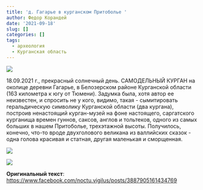 ```yaml
---
title: 'д. Гагарье в курганском Притоболье '
author: Федор Корандей
date: '2021-09-18'
slug: []
categories: []
tags:
  - археология
  - Курганская область
---
```


![](https://scontent-hel3-1.xx.fbcdn.net/v/t39.30808-6/242256037_3887905104768108_8294462913886983837_n.jpg?_nc_cat=104&ccb=1-5&_nc_sid=730e14&_nc_ohc=hYinf58qBUgAX9lPupP&_nc_ht=scontent-hel3-1.xx&oh=00_AT8HpNjOkrnql9yzoVFfFKau0C4uzU1JNmuJHEiX8ZQZUg&oe=61CC8E8E)

18.09.2021 г., прекрасный солнечный день. САМОДЕЛЬНЫЙ КУРГАН на околице деревни Гагарье, в Белозерском районе Курганской области (163 километра к югу от Тюмени). Задумка была, хотя автор ее неизвестен, и спросить не у кого, видимо, такая - сымитировать геральдическую символику Курганской области (два кургана), построив ненастоящий курган-музей на фоне настоящего, саргатского курганища времен гуннов, саксов, англов и тольтеков, одного из самых больших в нашем Притоболье, трехэтажной высоты. Получилось, конечно, что-то вроде двухголового великана из валлийских сказок - одна голова красивая и статная, другая маленькая и сморщенная.

![](https://scontent-hel3-1.xx.fbcdn.net/v/t39.30808-6/242253064_3887905068101445_7905185777284348709_n.jpg?_nc_cat=100&ccb=1-5&_nc_sid=730e14&_nc_ohc=wEnCasesI-UAX8uLLkW&tn=ACd3nYq2qMfazsG_&_nc_ht=scontent-hel3-1.xx&oh=00_AT88C1lwt7J2H_x8UI6jNmLCgpku-mO3TvvQSqttUDkAkA&oe=61CCC206)

![](https://scontent-hel3-1.xx.fbcdn.net/v/t39.30808-6/242256033_3887905044768114_3243948542960688682_n.jpg?_nc_cat=103&ccb=1-5&_nc_sid=730e14&_nc_ohc=GIjQniKH6NcAX_rB0Hi&_nc_ht=scontent-hel3-1.xx&oh=00_AT8FslSW-PU5RKV2yVjSUvcL4I98qVLP1FdvxpG6TkO09w&oe=61CCB52F)

**Оригинальный текст**:  
<https://www.facebook.com/noctu.vigilus/posts/3887905161434769>{target="_blank"} 